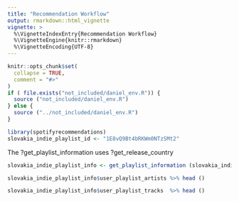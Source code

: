 ```yaml
---
title: "Recommendation Workflow"
output: rmarkdown::html_vignette
vignette: >
  %\VignetteIndexEntry{Recommendation Workflow}
  %\VignetteEngine{knitr::rmarkdown}
  %\VignetteEncoding{UTF-8}
---
```


```r
knitr::opts_chunk$set(
  collapse = TRUE,
  comment = "#>"
)
if ( file.exists("not_included/daniel_env.R")) {
  source ("not_included/daniel_env.R")
} else {
  source ("../not_included/daniel_env.R")
}

```

```r
library(spotifyrecommendations)
slovakia_indie_playlist_id <- "1E8vQ9Bt4bRKWm0NTzSMt2"
```

The ?get_playlist_information uses ?get_release_country

```r
slovakia_indie_playlist_info <- get_playlist_information (slovakia_indie_playlist_id)

slovakia_indie_playlist_info$user_playlist_artists %>% head ()

slovakia_indie_playlist_info$user_playlist_tracks  %>% head ()
```

